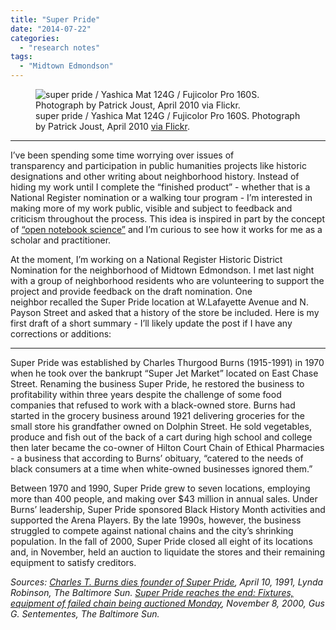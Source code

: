 ```yaml
---
title: "Super Pride"
date: "2014-07-22"
categories: 
  - "research notes"
tags: 
  - "Midtown Edmondson"
---
```


![super pride / Yashica Mat 124G / Fujicolor Pro 160S. Photograph by Patrick Joust, April 2010 [via Flickr](https://www.flickr.com/photos/patrickjoust/4547088318/).](images/4547088318_3f9f7e9a4e_z.jpg)

------------------------------------------------------------------------

I've been spending some time worrying over issues of transparency and participation in public humanities projects like historic designations and other writing about neighborhood history. Instead of hiding my work until I complete the "finished product" - whether that is a National Register nomination or a walking tour program - I'm interested in making more of my work public, visible and subject to feedback and criticism throughout the process. This idea is inspired in part by the concept of ["open notebook science"](http://en.wikipedia.org/wiki/Open_notebook_science) and I'm curious to see how it works for me as a scholar and practitioner.

At the moment, I'm working on a National Register Historic District Nomination for the neighborhood of Midtown Edmondson. I met last night with a group of neighborhood residents who are volunteering to support the project and provide feedback on the draft nomination. One neighbor recalled the Super Pride location at W.Lafayette Avenue and N. Payson Street and asked that a history of the store be included. Here is my first draft of a short summary - I'll likely update the post if I have any corrections or additions:

------------------------------------------------------------------------

Super Pride was established by Charles Thurgood Burns (1915-1991) in 1970 when he took over the bankrupt "Super Jet Market" located on East Chase Street. Renaming the business Super Pride, he restored the business to profitability within three years despite the challenge of some food companies that refused to work with a black-owned store. Burns had started in the grocery business around 1921 delivering groceries for the small store his grandfather owned on Dolphin Street. He sold vegetables, produce and fish out of the back of a cart during high school and college then later became the co-owner of Hilton Court Chain of Ethical Pharmacies - a business that according to Burns' obituary, "catered to the needs of black consumers at a time when white-owned businesses ignored them."

Between 1970 and 1990, Super Pride grew to seven locations, employing more than 400 people, and making over \$43 million in annual sales. Under Burns' leadership, Super Pride sponsored Black History Month activities and supported the Arena Players. By the late 1990s, however, the business struggled to compete against national chains and the city's shrinking population. In the fall of 2000, Super Pride closed all eight of its locations and, in November, held an auction to liquidate the stores and their remaining equipment to satisfy creditors.

*Sources: [Charles T. Burns dies founder of Super Pride](http://articles.baltimoresun.com/1991-04-10/news/1991100065_1_burns-super-pride-supermarket-chain), April 10, 1991, Lynda Robinson, The Baltimore Sun. [Super Pride reaches the end: Fixtures, equipment of failed chain being auctioned Monday](http://articles.baltimoresun.com/2000-11-08/business/0011080051_1_super-pride-riesner-auction), November 8, 2000, Gus G. Sentementes, The Baltimore Sun.*
